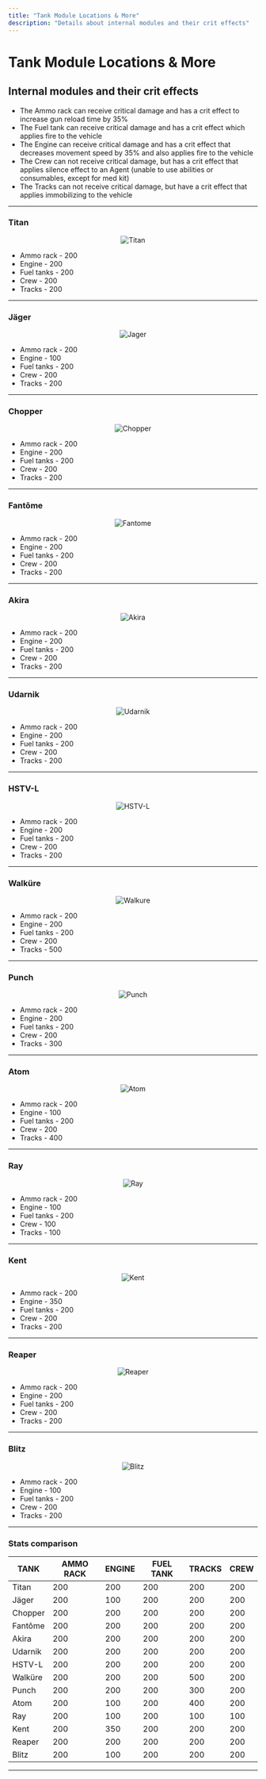 ```yaml
---
title: "Tank Module Locations & More"
description: "Details about internal modules and their crit effects"
---
```


# Tank Module Locations & More

## Internal modules and their crit effects

- The Ammo rack can receive critical damage and has a crit effect to increase gun reload time by 35%
- The Fuel tank can receive critical damage and has a crit effect which applies fire to the vehicle
- The Engine can receive critical damage and has a crit effect that decreases movement speed by 35% and also applies fire to the vehicle
- The Crew can not receive critical damage, but has a crit effect that applies silence effect to an Agent (unable to use abilities or consumables, except for med kit)
- The Tracks can not receive critical damage, but have a crit effect that applies immobilizing to the vehicle

---

### Titan

<div align="center">

![Titan](https://raw.githubusercontent.com/ThatSINEWAVE/pcw-bug-hunters/refs/heads/main/images/gameplay-mechanics/Module%20Locations/Titan.jpg)

</div>

- Ammo rack - 200
- Engine - 200
- Fuel tanks - 200
- Crew - 200
- Tracks - 200

---

### Jäger

<div align="center">

![Jager](https://raw.githubusercontent.com/ThatSINEWAVE/pcw-bug-hunters/refs/heads/main/images/gameplay-mechanics/Module%20Locations/Jager.jpg)

</div>

- Ammo rack - 200
- Engine - 100
- Fuel tanks - 200
- Crew - 200
- Tracks - 200

---

### Chopper

<div align="center">

![Chopper](https://raw.githubusercontent.com/ThatSINEWAVE/pcw-bug-hunters/refs/heads/main/images/gameplay-mechanics/Module%20Locations/Chopper.jpg)

</div>

- Ammo rack - 200
- Engine - 200
- Fuel tanks - 200
- Crew - 200
- Tracks - 200

---

### Fantôme

<div align="center">

![Fantome](https://raw.githubusercontent.com/ThatSINEWAVE/pcw-bug-hunters/refs/heads/main/images/gameplay-mechanics/Module%20Locations/Fantome.jpg)

</div>

- Ammo rack - 200
- Engine - 200
- Fuel tanks - 200
- Crew - 200
- Tracks - 200

---

### Akira

<div align="center">

![Akira](https://raw.githubusercontent.com/ThatSINEWAVE/pcw-bug-hunters/refs/heads/main/images/gameplay-mechanics/Module%20Locations/Akira.jpg)

</div>

- Ammo rack - 200
- Engine - 200
- Fuel tanks - 200
- Crew - 200
- Tracks - 200

---

### Udarnik

<div align="center">

![Udarnik](https://raw.githubusercontent.com/ThatSINEWAVE/pcw-bug-hunters/refs/heads/main/images/gameplay-mechanics/Module%20Locations/Udarnik.jpg)

</div>

- Ammo rack - 200
- Engine - 200
- Fuel tanks - 200
- Crew - 200
- Tracks - 200

---

### HSTV-L

<div align="center">

![HSTV-L](https://raw.githubusercontent.com/ThatSINEWAVE/pcw-bug-hunters/refs/heads/main/images/gameplay-mechanics/Module%20Locations/HSTV-L.jpg)

</div>

- Ammo rack - 200
- Engine - 200
- Fuel tanks - 200
- Crew - 200
- Tracks - 200

---

### Walküre

<div align="center">

![Walkure](https://raw.githubusercontent.com/ThatSINEWAVE/pcw-bug-hunters/refs/heads/main/images/gameplay-mechanics/Module%20Locations/Walkure.jpg)

</div>

- Ammo rack - 200
- Engine - 200
- Fuel tanks - 200
- Crew - 200
- Tracks - 500

---

### Punch

<div align="center">

![Punch](https://raw.githubusercontent.com/ThatSINEWAVE/pcw-bug-hunters/refs/heads/main/images/gameplay-mechanics/Module%20Locations/Punch.jpg)

</div>

- Ammo rack - 200
- Engine - 200
- Fuel tanks - 200
- Crew - 200
- Tracks - 300

---

### Atom

<div align="center">

![Atom](https://raw.githubusercontent.com/ThatSINEWAVE/pcw-bug-hunters/refs/heads/main/images/gameplay-mechanics/Module%20Locations/Atom.jpg)

</div>

- Ammo rack - 200
- Engine - 100
- Fuel tanks - 200
- Crew - 200
- Tracks - 400

---

### Ray

<div align="center">

![Ray](https://raw.githubusercontent.com/ThatSINEWAVE/pcw-bug-hunters/refs/heads/main/images/gameplay-mechanics/Module%20Locations/Ray.jpg)

</div>

- Ammo rack - 200
- Engine - 100
- Fuel tanks - 200
- Crew - 100
- Tracks - 100

---

### Kent

<div align="center">

![Kent](https://raw.githubusercontent.com/ThatSINEWAVE/pcw-bug-hunters/refs/heads/main/images/gameplay-mechanics/Module%20Locations/Kent.jpg)

</div>

- Ammo rack - 200
- Engine - 350
- Fuel tanks - 200
- Crew - 200
- Tracks - 200

---

### Reaper

<div align="center">

![Reaper](https://raw.githubusercontent.com/ThatSINEWAVE/pcw-bug-hunters/refs/heads/main/images/gameplay-mechanics/Module%20Locations/Reaper.jpg)

</div>

- Ammo rack - 200
- Engine - 200
- Fuel tanks - 200
- Crew - 200
- Tracks - 200

---

### Blitz

<div align="center">

![Blitz](https://raw.githubusercontent.com/ThatSINEWAVE/pcw-bug-hunters/refs/heads/main/images/gameplay-mechanics/Module%20Locations/Blitz.jpg)

</div>

- Ammo rack - 200
- Engine - 100
- Fuel tanks - 200
- Crew - 200
- Tracks - 200

---

### Stats comparison

<div align="center">

|TANK|AMMO RACK|ENGINE|FUEL TANK|TRACKS|CREW|
|-|-|-|-|-|-|
|Titan|200|200|200|200|200|
|Jäger|200|100|200|200|200|
|Chopper|200|200|200|200|200|
|Fantôme|200|200|200|200|200|
|Akira|200|200|200|200|200|
|Udarnik|200|200|200|200|200|
|HSTV-L|200|200|200|200|200|
|Walküre|200|200|200|500|200|
|Punch|200|200|200|300|200|
|Atom|200|100|200|400|200|
|Ray|200|100|200|100|100|
|Kent|200|350|200|200|200|
|Reaper|200|200|200|200|200|
|Blitz|200|100|200|200|200|

</div>

---